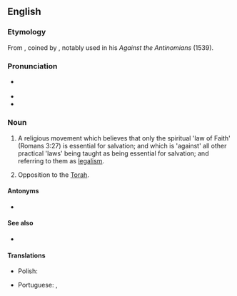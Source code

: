 ==English==
{{wikipedia}}

===Etymology===
From {{suffix|antinomian|ism|lang=en}}, coined by {{w|Martin Luther}}, notably used in his ''Against the Antinomians'' (1539).

===Pronunciation===
* {{a|US}} {{IPA|/æntiˈnoʊmi.ənɪzəm/|lang=en}}
* {{audio|En-us-antinomianism.ogg|Audio (US)|lang=en}}
* {{hyphenation|an|ti|no|mi|an|ism|lang=en}}

===Noun===
{{en-noun|~}}

# {{lb|en|Christianity}} A religious movement which believes that only the spiritual 'law of Faith' (Romans 3:27) is essential for salvation; and which is 'against' all other practical 'laws' being taught as being essential for salvation; and referring to them as [[legalism]].
# {{lb|en|Judaism}} Opposition to the [[Torah]].

====Antonyms====
* {{l|en|legalism}}

====See also====
* {{l|en|antinomian}}

====Translations====
{{trans-top|a religious movement which believes that only faith is essential for salvation}}
* Polish: {{t|pl|antynomizm}}
{{trans-mid}}
* Portuguese: {{t|pt|antinomianismo|m}}, {{t|pt|antinomismo|m}}
{{trans-bottom}}